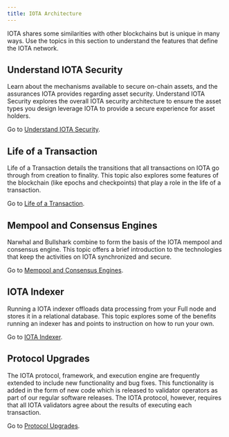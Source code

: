 ```yaml
---
title: IOTA Architecture
---
```


IOTA shares some similarities with other blockchains but is unique in many ways. Use the topics in this section to understand the features that define the IOTA network.

## Understand IOTA Security

Learn about the mechanisms available to secure on-chain assets, and the assurances IOTA provides regarding asset security. Understand IOTA Security explores the overall IOTA security architecture to ensure the asset types you design leverage IOTA to provide a secure experience for asset holders.

Go to [Understand IOTA Security](./iota-architecture/iota-security.mdx).

## Life of a Transaction

Life of a Transaction details the transitions that all transactions on IOTA go through from creation to finality. This topic also explores some features of the blockchain (like epochs and checkpoints) that play a role in the life of a transaction.

Go to [Life of a Transaction](./iota-architecture/transaction-lifecycle.mdx).

## Mempool and Consensus Engines

Narwhal and Bullshark combine to form the basis of the IOTA mempool and consensus engine. This topic offers a brief introduction to the technologies that keep the activities on IOTA synchronized and secure. 

Go to [Mempool and Consensus Engines](./iota-architecture/consensus.mdx).

## IOTA Indexer

Running a IOTA indexer offloads data processing from your Full node and stores it in a relational database. This topic explores some of the benefits running an indexer has and points to instruction on how to run your own. 

Go to [IOTA Indexer](./iota-architecture/indexer-functions.mdx).

## Protocol Upgrades

The IOTA protocol, framework, and execution engine are frequently extended to include new functionality and bug fixes. This functionality is added in the form of new code which is released to validator operators as part of our regular software releases. The IOTA protocol, however, requires that all IOTA validators agree about the results of executing each transaction.

Go to [Protocol Upgrades](./iota-architecture/protocol-upgrades.mdx).